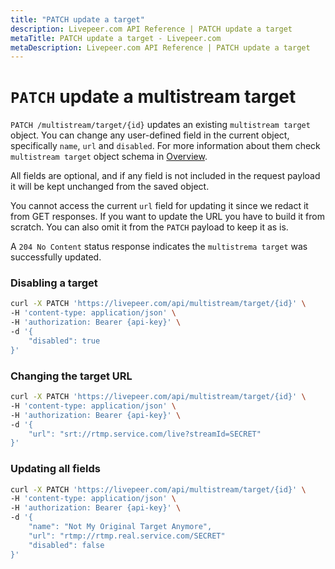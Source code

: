 ```yaml
---
title: "PATCH update a target"
description: Livepeer.com API Reference | PATCH update a target
metaTitle: PATCH update a target - Livepeer.com
metaDescription: Livepeer.com API Reference | PATCH update a target
---
```


# `PATCH` update a multistream target

`PATCH /multistream/target/{id}` updates an existing `multistream target`
object. You can change any user-defined field in the current object,
specifically `name`, `url` and `disabled`. For more information about them check
`multistream target` object schema in
[Overview](/docs/api-reference/multistream-target/overview).

All fields are optional, and if any field is not included in the request payload
it will be kept unchanged from the saved object.

You cannot access the current `url` field for updating it since we redact it
from GET responses. If you want to update the URL you have to build it from
scratch. You can also omit it from the `PATCH` payload to keep it as is.

A `204 No Content` status response indicates the `multistrema target` was
successfully updated.

### Disabling a target

```bash
curl -X PATCH 'https://livepeer.com/api/multistream/target/{id}' \
-H 'content-type: application/json' \
-H 'authorization: Bearer {api-key}' \
-d '{
    "disabled": true
}'
```

### Changing the target URL

```bash
curl -X PATCH 'https://livepeer.com/api/multistream/target/{id}' \
-H 'content-type: application/json' \
-H 'authorization: Bearer {api-key}' \
-d '{
    "url": "srt://rtmp.service.com/live?streamId=SECRET"
}'
```

### Updating all fields

```bash
curl -X PATCH 'https://livepeer.com/api/multistream/target/{id}' \
-H 'content-type: application/json' \
-H 'authorization: Bearer {api-key}' \
-d '{
    "name": "Not My Original Target Anymore",
    "url": "rtmp://rtmp.real.service.com/SECRET"
    "disabled": false
}'
```
